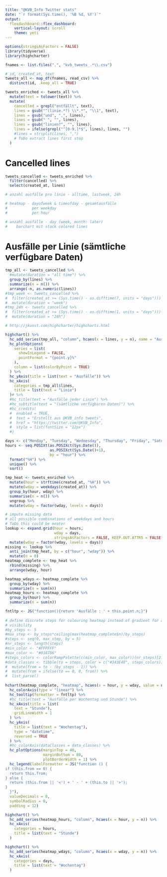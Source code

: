 ```yaml
---
title: "@KVB_Info Twitter stats"
date: "`r format(Sys.time(), '%B %d, %Y')`"
output:
  flexdashboard::flex_dashboard:
    vertical-layout: scroll
    theme: yeti
---
```


```r
options(stringsAsFactors = FALSE)
library(tidyverse)
library(highcharter)

fnames <- list.files(".", "kvb_tweets_.*\\.csv")

# id, created_at, text
tweets_all <- map_df(fnames, read_csv) %>%
  distinct(id, .keep_all = TRUE)

tweets_enriched <- tweets_all %>%
  mutate(text = tolower(text)) %>%
  mutate(
    cancelled = grepl("entfällt", text),
    lines = gsub("^(linie.*?) \\*.*", "\\1", text),
    lines = gsub("und", ",", lines),
    lines = gsub(" ", "", lines),
    lines = gsub("linien?", "", lines),
    lines = ifelse(grepl("^[0-9,]*$", lines), lines, "")
    #lines = strsplit(lines, ",")
    # ToDo extract lines first stop
  )

```


Cancelled lines {data-orientation=rows}
================================================================================

```r
tweets_cancelled <- tweets_enriched %>%
  filter(cancelled) %>%
  select(created_at, lines)

# anzahl ausfälle pro linie - alltime, lastweek, 24h

# heatmap - dayofweek & timeofday - gesamtausfälle
#           per weekday
#           per hour

# anzahl ausfälle - day (week, month: later)
#    barchart mit stack colored lines

```


# Ausfälle per Linie (sämtliche verfügbare Daten)

```r
tmp_all <- tweets_cancelled %>%
  #mutate(duration = "all time") %>%
  group_by(lines) %>%
  summarize(n = n()) %>%
  arrange(-n, as.numeric(lines))
#tmp_week <- tweets_cancelled %>%
#  filter(created_at >= (Sys.time() - as.difftime(7, units = "days"))) %>%
#  mutate(duration = "week")
#tmp_24h <- tweets_cancelled %>%
#  filter(created_at >= (Sys.time() - as.difftime(1, units = "days"))) %>%
#  mutate(duration = "24h")

# http://jkunst.com/highcharter/highcharts.html

highchart() %>% 
  hc_add_series(tmp_all, "column", hcaes(x = lines, y = n), name = "Ausfall") %>%
  hc_plotOptions(
    series = list(
      showInLegend = FALSE,
      pointFormat = "{point.y}%"
    ),
    column = list(colorByPoint = TRUE)
  ) %>%
  hc_yAxis(title = list(text = "Ausfälle")) %>% 
  hc_xAxis(
    categories = tmp_all$lines,
    title = list(text = "Linie")
  )# %>%
  #hc_title(text = "Ausfälle jeder Linie") %>%
  #hc_subtitle(text = "(sämtliche verfügbaren Daten)") %>% 
  #hc_credits(
  #  enabled = TRUE, 
  #  text = "Erstellt aus @KVB_info tweets",
  #  href = "https://twitter.com/@KVB_Info",
  #  style = list(fontSize = "12px")
  #)

```

```r
days <- c("Monday", "Tuesday", "Wednesday", "Thursday", "Friday", "Saturday", "Sunday")
hours <- seq.POSIXt(as.POSIXct(Sys.Date()), 
                    as.POSIXct(Sys.Date()+1), 
                    by = "hour") %>% 
  format("%H") %>% 
  unique() %>%
  sort()

tmp_heat <- tweets_enriched %>%
  mutate(hour = strftime(created_at, "%H")) %>%
  mutate(wday = weekdays(created_at)) %>%
  group_by(hour, wday) %>%
  summarise(n = n()) %>%
  ungroup %>%
  mutate(wday = factor(wday, levels = days))

# impute missing data 
# all possible combinations of weekdays and hours
# ToDo this could be neater
lookup <- expand.grid(hour = hours, 
                      wday = days, 
                      stringsAsFactors = FALSE, KEEP.OUT.ATTRS = FALSE) %>% 
  mutate(wday = factor(wday, levels = days))
missing <- lookup %>% 
  anti_join(tmp_heat, by = c("hour", "wday")) %>% 
  mutate(n = 0)
heatmap_complete <- tmp_heat %>%
  rbind(missing) %>%
  arrange(wday, hour)

heatmap_wdays <- heatmap_complete %>%
  group_by(wday) %>%
  summarize(n = sum(n))
heatmap_hours <- heatmap_complete %>%
  group_by(hour) %>%
  summarize(n = sum(n))

fntltp <- JS("function(){return 'Ausfälle : ' + this.point.n;}")
  
# define discrete steps for colouring heatmap instead of gradient for a better 
# visibility
#by_steps <- 5
#max_step <- by_steps*ceiling(max(heatmap_complete$n)/by_steps)
#steps <- seq(0, max_step, by = 5)
#nr_steps <- length(steps)
#min_color <- "#FFFFFF"
#max_color <- "#018786"
#steps_colors <- colorRampPalette(c(min_color, max_color))(nr_steps)[2:nr_steps]
#data_classes <- tibble(to = steps, color = c("#343E48", steps_colors)) %>% 
#  mutate(from = to - (by_steps - 1)) %>% 
#  mutate(from = ifelse(to == 0, 0, from)) %>% 
#  list_parse()
  
hchart(heatmap_complete, "heatmap", hcaes(x = hour, y = wday, value = n)) %>%
  hc_colorAxis(type = "linear") %>%
  hc_tooltip(formatter = fntltp) %>%
  #hc_title(text = "Ausfälle per Wochentag und Stunde") %>%
  hc_xAxis(title = list(
    text = "Stunde"),
    gridLineWidth = 1
  ) %>%
  hc_yAxis(
    title = list(text = "Wochentag"),
    type = "datetime",
    reversed = TRUE
  ) %>%
  #hc_colorAxis(dataClasses = data_classes) %>%
  hc_plotOptions(marginTop = 40,
                 marginBottom = 80,
                 plotBorderWidth = 1) %>% 
  hc_legend(labelFormatter = JS("function () {
if (this.from == 0) {
  return this.from;
} else { 
  return (this.from || '<') + ' - ' + (this.to || '>');
}
  }"),
  valueDecimals = 0,
  symbolRadius = 0, 
  padding = 12)

highchart() %>%
  hc_add_series(heatmap_hours, "column", hcaes(x = hour, y = n)) %>%
  hc_xAxis(
    categories = hours,
    title = list(text = "Stunde")
  )

highchart() %>%
  hc_add_series(heatmap_wdays, "column", hcaes(x = wday, y = n)) %>%
  hc_xAxis(
    categories = days,
    title = list(text = "Wochentag")
  )

```


```r

```


